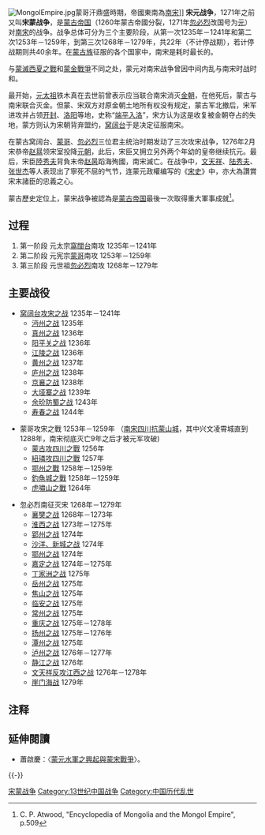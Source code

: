 {{Onesource|time=2022-05-18T00:15:45+00:00}}
 
{{Infobox Military Conflict
|conflict=元宋战争
|partof=
|image=  Mongol Song Wars.jpg
|caption= 蒙宋战争示意图
|date=1235年 - 1279年（总体）<br>1235年-1241年（第一阶段）<br>1253年-1259年（第二阶段）<br>1268年-1279年（第三阶段）
|place=[[中国南部|中国南部]]
|territory=
|result=元灭宋
|combatant1=[[元朝|元朝]]
|combatant2=[[南宋|南宋]]  
|commander1=[[窝阔台|窝阔台]]<br>[[昭慈皇后|昭慈皇后]]<br>[[贵由|贵由]]<br>[[蒙哥|蒙哥]]<br>[[忽必烈|忽必烈]]<br>[[伯颜_(元初)|伯颜]]<br>[[阿朮|阿朮]]<br>[[阿里海牙|阿里海牙]]<br>[[兀良合台|兀良合台]]<br>[[高兴_(元朝人物)|高兴]]<br>[[史天泽|史天泽]]<br>[[李恒_(元朝)|李恒]]<br>[[張弘範|張弘範]]
|commander2=[[宋理宗|宋理宗]]<br>[[宋度宗|宋度宗]]<br>[[宋恭帝|宋恭帝]]<br>[[宋端宗|宋端宗]]<br>[[宋帝昺|宋帝昺]]<br>[[孟珙|孟珙]]<br>[[贾似道|贾似道]]<br>[[吕文德|吕文德]]<br>[[吕文焕|吕文焕]]<br>[[李庭芝|李庭芝]]<br>[[姜才|姜才]]<br>[[张世杰|张世杰]]<br>[[文天祥|文天祥]]
|strength1=350,000人
|strength2=1,600,000人
|notes=
}}{{Campaignbox 蒙古帝国征战一览}}
[[File:MongolEmpire.jpg|thumb]]蒙哥汗鼎盛時期，帝國東南為[[南宋|南宋]]]]
'''宋元战争'''，1271年之前又叫'''宋蒙战争'''，是[[蒙古帝国|蒙古帝国]]（1260年蒙古帝國分裂，1271年[[忽必烈|忽必烈]]改国号为[[元朝|元]]）对[[南宋|南宋]]的战争。战争总体可分为三个主要阶段，从第一次1235年－1241年和第二次1253年－1259年，到第三次1268年－1279年，共22年（不计停战期），若计停战期则共40余年。在[[蒙古族|蒙古族]]征服的各个国家中，南宋是耗时最长的。

与[[蒙滅西夏之戰|蒙滅西夏之戰]]和[[蒙金戰爭|蒙金戰爭]]不同之处，蒙元对南宋战争曾因中间内乱与南宋时战时和。

最开始，[[元太祖|元太祖]]铁木真在去世前曾表示应当联合南宋消灭[[金朝|金朝]]，在他死后，蒙古与南宋联合灭金。但蒙、宋双方对原金朝土地所有权没有规定，蒙古军北撤后，宋军进攻并占领[[开封|开封]]、[[洛阳|洛阳]]等地，史称“[[端平入洛|端平入洛]]”，宋方认为这是收复被金朝夺占的失地，蒙方则认为宋朝背弃盟约，[[窝阔台|窝阔台]]于是决定征服南宋。

在蒙古窝阔台、[[蒙哥|蒙哥]]、[[忽必烈|忽必烈]]三位君主统治时期发动了三次攻宋战争，1276年2月宋恭帝[[赵㬎|赵㬎]]领宋室投降[[元朝|元朝]]，此后，宋臣又拥立另外两个年幼的皇帝继续抗元。最后，宋臣[[陸秀夫|陸秀夫]]背負末帝[[赵昺|赵昺]]蹈海殉國，南宋滅亡。在战争中，[[文天祥|文天祥]]、[[陆秀夫|陆秀夫]]、[[张世杰|张世杰]]等人表现出了寧死不屈的气节，连蒙元政權编写的《[[宋史|宋史]]》中，亦大為讚賞宋末諸臣的忠義之心。

蒙古歷史定位上，蒙宋战争被認為是[[蒙古帝国|蒙古帝国]]最後一次取得重大軍事成就<ref>C. P. Atwood, "Encyclopedia of Mongolia and the Mongol Empire", p.509</ref>。

== 过程 ==
#第一阶段 元太宗[[窩闊台|窩闊台]]南攻 1235年－1241年
#第二阶段 元宪宗[[蒙哥|蒙哥]]南攻 1253年－1259年
#第三阶段 元世祖[[忽必烈|忽必烈]]南攻 1268年－1279年
==主要战役==
*[[窝阔台攻宋之战|窝阔台攻宋之战]] 1235年－1241年 
**[[沔州之战|沔州之战]] 1235年 
**[[真州之战|真州之战]] 1236年 
**[[阳平关之战_(1236年)|阳平关之战]]   1236年 
**[[江陵之战_(1236年)|江陵之战]] 1236年 
**[[黄州之战|黄州之战]] 1237年 
**[[庐州之战|庐州之战]] 1238年 
**[[京襄之战|京襄之战]] 1238年 
**[[大垭寨之战|大垭寨之战]] 1239年 
**[[余玠防蜀之战|余玠防蜀之战]] 1243年 
**[[寿春之战_(1244年)|寿春之战]] 1244年 

* 蒙哥攻宋之戰 1253年－1259年  （[[南宋四川抗蒙山城|南宋四川抗蒙山城]]，其中兴文凌霄城直到1288年，南宋彻底灭亡9年之后才被元军攻破)
** [[蒙古攻四川之战|蒙古攻四川之戰]] 1256年 
** [[紐璘攻四川之戰|紐璘攻四川之戰]] 1257年 
** [[鄂州之战|鄂州之戰]] 1258年－1259年 
** [[釣魚城之戰|釣魚城之戰]] 1258年－1259年  
** [[虎啸山之战|虎嘯山之戰]] 1264年 

*忽必烈南征灭宋 1268年－1279年
**[[襄樊之战|襄樊之战]] 1268年－1273年
**[[淮西之战_(1273年)|淮西之战]] 1273年－1275年 
**[[郢州之战|郢州之战]] 1274年 
**[[沙洋、新城之战|沙洋、新城之战]] 1274年 
**[[鄂州之战_(1274年)|鄂州之战]] 1274年 
**[[嘉定之战|嘉定之战]] 1274年－1275年 
**[[丁家洲之战|丁家洲之战]] 1275年 
**[[岳州之战|岳州之战]] 1275年 
**[[焦山之战|焦山之战]] 1275年 
**[[临安之战|临安之战]] 1275年 
**[[常州之战|常州之战]] 1275年 
**[[重庆之战|重庆之战]] 1275年－1278年 
**[[扬州之战_(1275年)|扬州之战]] 1275年－1276年 
**[[潭州之战|潭州之战]] 1275年 
**[[泸州之战|泸州之战]] 1276年－1277年 
**[[静江之战|静江之战]] 1276年 
**[[文天祥反攻江西之战|文天祥反攻江西之战]] 1276年－1278年 
**[[崖门海战|崖门海战]] 1279年

== 注释 ==

{{Reflist|25em}}

==延伸閱讀==
*蕭啟慶：〈[http://ccsdb.ncl.edu.tw/ccs/image/01_008_002_01_07.pdf 蒙元水軍之興起與蒙宋戰爭]{{Wayback|url=http://ccsdb.ncl.edu.tw/ccs/image/01_008_002_01_07.pdf |date=20180202012935 }}〉。
{{-}}
{{蒙古族|史}}
{{宋朝历史事件}}
{{元朝歷史事件}}

[[Category:宋蒙战争|]]
[[Category:13世纪中国战争|Category:13世纪中国战争]]
[[Category:中国历代乱世|Category:中国历代乱世]]